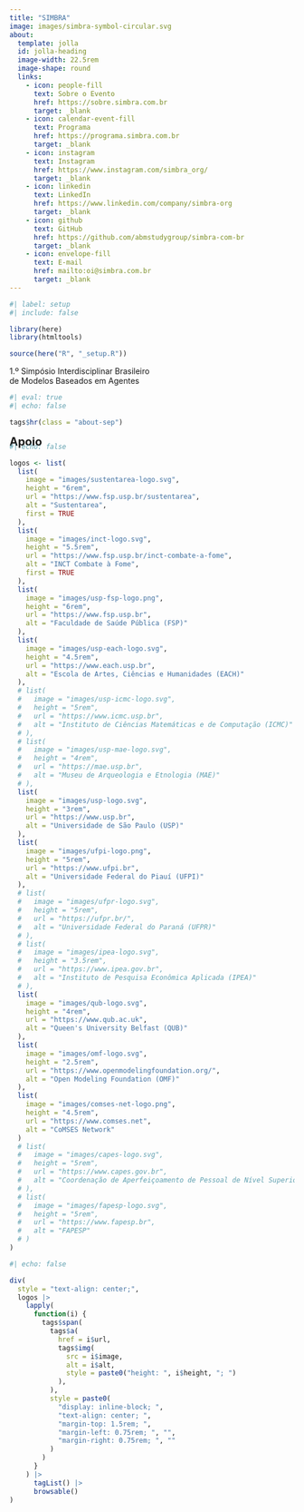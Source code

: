 ```yaml
---
title: "SIMBRA"
image: images/simbra-symbol-circular.svg
about:
  template: jolla
  id: jolla-heading
  image-width: 22.5rem
  image-shape: round
  links:
    - icon: people-fill
      text: Sobre o Evento
      href: https://sobre.simbra.com.br
      target: _blank
    - icon: calendar-event-fill
      text: Programa
      href: https://programa.simbra.com.br
      target: _blank
    - icon: instagram
      text: Instagram
      href: https://www.instagram.com/simbra_org/
      target: _blank
    - icon: linkedin
      text: LinkedIn
      href: https://www.linkedin.com/company/simbra-org
      target: _blank
    - icon: github
      text: GitHub
      href: https://github.com/abmstudygroup/simbra-com-br
      target: _blank
    - icon: envelope-fill
      text: E-mail
      href: mailto:oi@simbra.com.br
      target: _blank
---
```


```r
#| label: setup
#| include: false

library(here)
library(htmltools)

source(here("R", "_setup.R"))
```

::::{#jolla-heading}
::: {.about-jolla-subtitle}
```{=html}
<span style="display: inline-block;">
  1.º Simpósio Interdisciplinar Brasileiro<br class="responsive-break">
  de Modelos Baseados em Agentes
</span>
```
:::
::::

::::{.quarto-about-jolla .quarto-about-jolla-margin}
```r
#| eval: true
#| echo: false

tags$hr(class = "about-sep")
```

[**Apoio**]{style="font-size: 1.25rem;"}

::: {style="margin-top: -1.5rem;"}
```r
#| echo: false

logos <- list(
  list(
    image = "images/sustentarea-logo.svg",
    height = "6rem",
    url = "https://www.fsp.usp.br/sustentarea",
    alt = "Sustentarea",
    first = TRUE
  ),
  list(
    image = "images/inct-logo.svg",
    height = "5.5rem",
    url = "https://www.fsp.usp.br/inct-combate-a-fome",
    alt = "INCT Combate à Fome",
    first = TRUE
  ),
  list(
    image = "images/usp-fsp-logo.png",
    height = "6rem",
    url = "https://www.fsp.usp.br",
    alt = "Faculdade de Saúde Pública (FSP)"
  ),
  list(
    image = "images/usp-each-logo.svg",
    height = "4.5rem",
    url = "https://www.each.usp.br",
    alt = "Escola de Artes, Ciências e Humanidades (EACH)"
  ),
  # list(
  #   image = "images/usp-icmc-logo.svg",
  #   height = "5rem",
  #   url = "https://www.icmc.usp.br",
  #   alt = "Instituto de Ciências Matemáticas e de Computação (ICMC)"
  # ),
  # list(
  #   image = "images/usp-mae-logo.svg",
  #   height = "4rem",
  #   url = "https://mae.usp.br",
  #   alt = "Museu de Arqueologia e Etnologia (MAE)"
  # ),
  list(
    image = "images/usp-logo.svg",
    height = "3rem",
    url = "https://www.usp.br",
    alt = "Universidade de São Paulo (USP)"
  ),
  list(
    image = "images/ufpi-logo.png",
    height = "5rem",
    url = "https://www.ufpi.br",
    alt = "Universidade Federal do Piauí (UFPI)"
  ),
  # list(
  #   image = "images/ufpr-logo.svg",
  #   height = "5rem",
  #   url = "https://ufpr.br/",
  #   alt = "Universidade Federal do Paraná (UFPR)"
  # ),
  # list(
  #   image = "images/ipea-logo.svg",
  #   height = "3.5rem",
  #   url = "https://www.ipea.gov.br",
  #   alt = "Instituto de Pesquisa Econômica Aplicada (IPEA)"
  # ),
  list(
    image = "images/qub-logo.svg",
    height = "4rem",
    url = "https://www.qub.ac.uk",
    alt = "Queen's University Belfast (QUB)"
  ),
  list(
    image = "images/omf-logo.svg",
    height = "2.5rem",
    url = "https://www.openmodelingfoundation.org/",
    alt = "Open Modeling Foundation (OMF)"
  ),
  list(
    image = "images/comses-net-logo.png",
    height = "4.5rem",
    url = "https://www.comses.net",
    alt = "CoMSES Network"
  )
  # list(
  #   image = "images/capes-logo.svg",
  #   height = "5rem",
  #   url = "https://www.capes.gov.br",
  #   alt = "Coordenação de Aperfeiçoamento de Pessoal de Nível Superior (CAPES)"
  # ),
  # list(
  #   image = "images/fapesp-logo.svg",
  #   height = "5rem",
  #   url = "https://www.fapesp.br",
  #   alt = "FAPESP"
  # )
)
```

```r
#| echo: false

div(
  style = "text-align: center;",
  logos |>
    lapply(
      function(i) {
        tags$span(
          tags$a(
            href = i$url,
            tags$img(
              src = i$image,
              alt = i$alt,
              style = paste0("height: ", i$height, "; ")
            ),
          ),
          style = paste0(
            "display: inline-block; ",
            "text-align: center; ",
            "margin-top: 1.5rem; ",
            "margin-left: 0.75rem; ", "",
            "margin-right: 0.75rem; ", ""
          )
        )
      }
    ) |>
      tagList() |>
      browsable()
)
```
:::
::::
